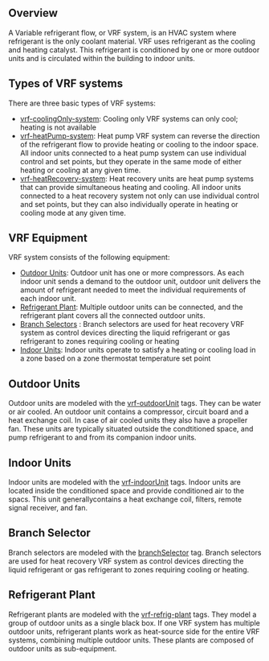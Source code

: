 ## <a name="overview"></a>Overview

A Variable refrigerant flow, or VRF system, is an HVAC system where refrigerant is the only coolant material.  VRF uses refrigerant as the cooling and heating catalyst. This refrigerant is conditioned by one or more outdoor units and is circulated within the building to indoor units.

## <a name="types"></a>Types of VRF systems

There are three basic types of VRF systems:

* [vrf-coolingOnly-system](vrf-coolingOnly-system): Cooling only VRF systems can only cool; heating is not available
* [vrf-heatPump-system](vrf-heatPump-system): Heat pump VRF system can reverse the direction of the refrigerant flow to provide heating or cooling to the indoor space. All indoor units connected to a heat pump system can use individual control and set points, but they operate in the same mode of either heating or cooling at any given time.
* [vrf-heatRecovery-system](vrf-heatRecovery-system): Heat recovery units are heat pump systems that can provide simultaneous heating and cooling. All indoor units connected to a heat recovery system not only can use individual control and set points, but they can also individually operate in heating or cooling mode at any given time.


## <a name="equip"></a>VRF Equipment

VRF system consists of the following equipment:

* [Outdoor Units](#outdoorUnits): Outdoor unit has one or more compressors. As each indoor unit sends a demand to the outdoor unit, outdoor unit delivers the amount of refrigerant needed to meet the individual requirements of each indoor unit.
* [Refrigerant Plant](#refrigPlant): Multiple outdoor units can be connected, and the refrigerant plant covers all the connected outdoor units.
* [Branch Selectors](#branchSelector) : Branch selectors are used for heat recovery VRF system as control devices directing the liquid refrigerant or gas refrigerant to zones requiring cooling or heating
* [Indoor Units](#indoorUnits):  Indoor units operate to satisfy a heating or cooling load in a zone based on a zone thermostat temperature set point


## <a name="outdoorUnits"></a>Outdoor Units

Outdoor units are modeled with the [vrf-outdoorUnit](vrf-outdoorUnit) tags. They can be water or air cooled. An outdoor unit contains a compressor, circuit board and a heat exchange coil. In case of air cooled units they also have a propeller fan. These units are typically situated outside the condtitioned space, and pump refrigerant to and from its companion indoor units.

## <a name="indoorUnits"></a>Indoor Units

Indoor units are modeled with the [vrf-indoorUnit](vrf-indoorUnit) tags.  Indoor units are located inside the conditioned space and provide conditioned air to the spacs. This unit generallycontains a heat exchange coil, filters, remote signal receiver, and fan.

## <a name="branchSelector"></a>Branch Selector

Branch selectors are modeled with the [branchSelector](branchSelector) tag.  Branch selectors are used for heat recovery VRF system as control devices directing the liquid refrigerant or gas refrigerant to zones requiring cooling or heating.

## <a name="refrigPlant"></a>Refrigerant Plant

Refrigerant plants are modeled with the [vrf-refrig-plant](vrf-refrig-plant) tags.  They model a group of outdoor units as a single black box.  If one VRF system has multiple outdoor units, refrigerant plants work as heat-source side for the entire VRF systems, combining multiple outdoor units. These plants are composed of outdoor units as sub-equipment.

